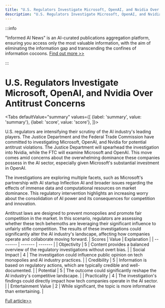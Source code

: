 ```yaml
---
title: "U.S. Regulators Investigate Microsoft, OpenAI, and Nvidia Over Antitrust Concerns"
description: "U.S. Regulators Investigate Microsoft, OpenAI, and Nvidia Over Antitrust Concerns"
---
```



:::info

"Informed AI News" is an AI-curated publications aggregation platform, ensuring you access only the most valuable information, with the aim of eliminating the information gap and transcending the confines of information cocoons.  [Find out more >>](/docs/guides)

:::

# U.S. Regulators Investigate Microsoft, OpenAI, and Nvidia Over Antitrust Concerns


<Tabs
	defaultValue="summary"
	values={[
	{label: 'summary', value: 'summary'},
	{label: 'score', value: 'score'},
]}>
<TabItem value="summary">


U.S. regulators are intensifying their scrutiny of the AI industry's leading players. The Justice Department and the Federal Trade Commission have committed to investigating Microsoft, OpenAI, and Nvidia for potential antitrust violations. The Justice Department will spearhead the investigation into Nvidia, while the FTC will examine Microsoft and OpenAI. This move comes amid concerns about the overwhelming dominance these companies possess in the AI sector, especially given Microsoft's substantial investment in OpenAI.

The investigations are exploring multiple facets, such as Microsoft's partnership with AI startup Inflection AI and broader issues regarding the effects of immense data and computational resources on market dominance. This regulatory intervention highlights an increasing worry about the consolidation of AI power and its consequences for competition and innovation.

Antitrust laws are designed to prevent monopolies and promote fair competition in the market. In this scenario, regulators are assessing whether these tech behemoths are leveraging their significant influence to unfairly stifle competition. The results of these investigations could significantly alter the AI industry's landscape, affecting how companies operate and collaborate moving forward.
</TabItem>
<TabItem value="score">
	| Scores     | Value   | Explanation |
	| -------- | ------- | ------- |
	| Objectivity  | 5    | Content provides a balanced overview of the regulatory investigations without overt bias.    |
	| Social Impact | 4     | The investigation could influence public opinion on tech monopolies and AI industry practices.    |
	| Credibility    | 5    | Information is based on regulatory actions, which are typically credible and well-documented.    |
	| Potential    | 5    | The outcome could significantly reshape the AI industry's competitive landscape.    |
	| Practicality    | 4    | The investigation's findings could directly impact how tech companies operate in the AI sector.    |
	| Entertainment Value    | 2    | While significant, the topic is more informative than entertaining.    |
</TabItem>
</Tabs>

[Full article>>](https://www.cnbc.com/2024/06/06/us-regulators-to-open-antitrust-inquiries-of-microsoft-openai-and-nvidia-says-report.html)
